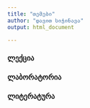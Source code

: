 ```yaml
---
title: "თემები"
author: "დავით სიჭინავა"
output: html_document

---
```


### ლექცია
### ლაბორატორია
### ლიტერატურა